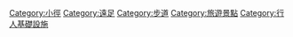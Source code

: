 {{Catnav|頁面分類|人类社会|文化|旅游|风景区}}
{{Catnav|頁面分類|人类社会|文化|文物|风景区}}
{{Catnav|頁面分類|人类社会|文化|体育|野外運動}}
{{Catnav|頁面分類|人类社会|交通|旅游|风景区}}
{{Catnav|頁面分類|人文學科|考古学|文物|风景区}}

{{Commons category|Hiking trails}}

[[Category:小徑|Category:小徑]]
[[Category:遠足|Category:遠足]]
[[Category:步道|Category:步道]]
[[Category:旅遊景點|Category:旅遊景點]]
[[Category:行人基礎設施|Category:行人基礎設施]]